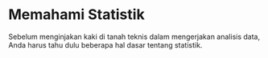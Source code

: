 # Memahami Statistik

Sebelum menginjakan kaki di tanah teknis dalam mengerjakan analisis data, Anda harus tahu dulu beberapa hal dasar tentang statistik.
